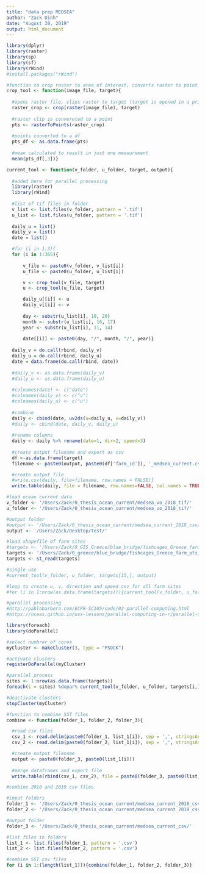 ```yaml
---
title: "data prep MEDSEA"
author: "Zack Dinh"
date: "August 30, 2019"
output: html_document
---
```


```r
library(dplyr)
library(raster)
library(sp)
library(sf)
library(rWind)
#install.packages("rWind")
```

```r
#function to crop raster to area of interest, converts raster to point
crop_tool <- function(image_file, target){
  
  #opens raster file, clips raster to target (target is opened in a prior step)
  raster_crop <- crop(raster(image_file), target) 
  
  #raster clip is convereted to a point
  pts <- rasterToPoints(raster_crop) 
  
  #points converted to a df
  pts_df <- as.data.frame(pts) 
  
  #mean calculated to result in just one measurement
  mean(pts_df[,3])} 
```

```r
current_tool <- function(v_folder, u_folder, target, output){ 
  
  #added here for parallel processing
  library(raster)
  library(rWind)
  
  #list of tif files in folder
  v_list <- list.files(v_folder, pattern = '.tif')
  u_list <- list.files(u_folder, pattern = '.tif')
  
  daily_u = list()
  daily_v = list()
  date = list()

  #for (i in 1:3){
  for (i in 1:365){
  
      v_file <- paste0(v_folder, v_list[i])
      u_file <- paste0(u_folder, u_list[i])

      v <- crop_tool(v_file, target)
      u <- crop_tool(u_file, target)

      daily_u[[i]] <- u
      daily_v[[i]] <- v
       
      day <- substr(u_list[i], 19, 20)
      month <- substr(u_list[i], 16, 17)
      year <- substr(u_list[i], 11, 14)
      
      date[[i]] <- paste0(day, "/", month, "/", year)}
    
  daily_v = do.call(rbind, daily_v)
  daily_u = do.call(rbind, daily_u)
  date = data.frame(do.call(rbind, date))
  
  #daily_v <- as.data.frame(daily_v)
  #daily_u <- as.data.frame(daily_u)
  
  #colnames(date) <- c("date")
  #colnames(daily_v) <- c("v")
  #colnames(daily_u) <- c("u")
  
  #combine
  daily <- cbind(date, uv2ds(u=daily_u, v=daily_v))
  #daily <- cbind(date, daily_v, daily_u)
  
  #rename columns
  daily <- daily %>% rename(date=1, dir=2, speed=3)
  
  #create output filename and export as csv
  df <-as.data.frame(target)
  filename <- paste0(output, paste0(df['farm_id']), '_medsea_current.csv')

  #create output file
  #write.csv(daily, file=filename, row.names = FALSE)}
  write.table(daily, file = filename, row.names=FALSE, col.names = TRUE, sep=",")}
```

```r
#load ocean current data
v_folder <- '/Users/Zack/0_thesis_ocean_current/medsea_vo_2018_tif/'
u_folder <- '/Users/Zack/0_thesis_ocean_current/medsea_uo_2018_tif/'

#output folder
#output <- '/Users/Zack/0_thesis_ocean_current/medsea_current_2018_csv/'
output <- '/Users/Zack/Desktop/test/'

#load shapefile of farm sites
#targets <- '/Users/Zack/0_GIS_Greece/blue_bridge/fishcages_Greece_farm_pts.shp'
targets <- '/Users/Zack/0_greece/blue_bridge/fishcages_Greece_farm_pts_1m_3.shp'
targets <- st_read(targets)

#single use
#current_tool(v_folder, u_folder, targets[15,], output)

#loop to create u, v, direction and speed csv for all farm sites
#for (i in 1:nrow(as.data.frame(targets))){current_tool(v_folder, u_folder, targets[i,], output)}

#parallel processing
#http://pablobarbera.com/ECPR-SC105/code/02-parallel-computing.html
#https://nceas.github.io/oss-lessons/parallel-computing-in-r/parallel-computing-in-r.html

library(foreach)
library(doParallel)

#select numbrer of cores
myCluster <- makeCluster(3, type = "PSOCK")

#activate clusters
registerDoParallel(myCluster)

#parallel process 
sites <- 1:nrow(as.data.frame(targets))
foreach(i = sites) %dopar% current_tool(v_folder, u_folder, targets[i,], output)

#deactivate clusters
stopCluster(myCluster)
```

```r
#function to combine SST files
combine <- function(folder_1, folder_2, folder_3){

  #read csv files
  csv_1 <- read.delim(paste0(folder_1, list_1[i]), sep = ',', stringsAsFactors = F, header = FALSE)
  csv_2 <- read.delim(paste0(folder_2, list_1[i]), sep = ',', stringsAsFactors = F, header = FALSE)

  #create output filename
  output <- paste0(folder_3, paste0(list_1[i]))
  
  #merge dataframes and export file
  write.table(rbind(csv_1, csv_2), file = paste0(folder_3, paste0(list_1[i])), row.names=FALSE, col.names = FALSE, sep=",")}
```

```r
#combine 2018 and 2019 csv files

#input folders
folder_1 <- '/Users/Zack/0_thesis_ocean_current/medsea_current_2018_csv/'
folder_2 <- '/Users/Zack/0_thesis_ocean_current/medsea_current_2019_csv/'

#output folder
folder_3 <- '/Users/Zack/0_thesis_ocean_current/medsea_current_csv/'

#list files in folders
list_1 <- list.files(folder_1, pattern = '.csv')
list_2 <- list.files(folder_2, pattern = '.csv')

#combine SST csv files
for (i in 1:(length(list_1))){combine(folder_1, folder_2, folder_3)}
```